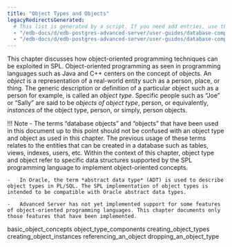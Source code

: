 ```yaml
---
title: "Object Types and Objects"
legacyRedirectsGenerated:
  # This list is generated by a script. If you need add entries, use the `legacyRedirects` key.
  - "/edb-docs/d/edb-postgres-advanced-server/user-guides/database-compatibility-for-oracle-developers-guide/9.6/Database_Compatibility_for_Oracle_Developers_Guide_v9.6.1.090.html"
  - "/edb-docs/d/edb-postgres-advanced-server/user-guides/database-compatibility-for-oracle-developers-guide/9.5/Database_Compatibility_for_Oracle_Developers_Guide.1.212.html"
---
```


<div id="object_types_and_objects" class="registered_link"></div>

This chapter discusses how object-oriented programming techniques can be exploited in SPL. Object-oriented programming as seen in programming languages such as Java and C++ centers on the concept of objects. An *object* is a representation of a real-world entity such as a person, place, or thing. The generic description or definition of a particular object such as a person for example, is called an *object type*. Specific people such as “Joe” or “Sally” are said to be *objects of object type*, person, or equivalently, *instances* of the object type, person, or simply, person objects.

!!! Note
    -   The terms “database objects” and “objects” that have been used in this document up to this point should not be confused with an object type and object as used in this chapter. The previous usage of these terms relates to the entities that can be created in a database such as tables, views, indexes, users, etc. Within the context of this chapter, object type and object refer to specific data structures supported by the SPL programming language to implement object-oriented concepts.

    -   In Oracle, the term *abstract data type* (ADT) is used to describe object types in PL/SQL. The SPL implementation of object types is intended to be compatible with Oracle abstract data types.

    -   Advanced Server has not yet implemented support for some features of object-oriented programming languages. This chapter documents only those features that have been implemented.

<div class="toctree" maxdepth="3">

basic_object_concepts object_type_components creating_object_types creating_object_instances referencing_an_object dropping_an_object_type

</div>
